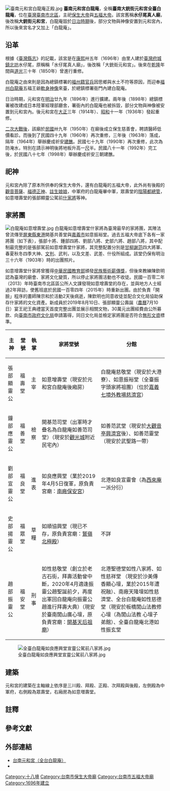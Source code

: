{{Coord|23.001263|120.203658|display=title}}
{{東亞廟宇
| name = 臺南大銃街元和宮全臺白龍庵
| img = File:臺南元和宮白龍庵.jpg
| img_capt = 
| image_width = 250px
| location = {{ROC-TWN}}[[臺南市|臺南市]][[北區_(臺南市)|北區]]北華街311號 
| god = [[保生大帝|保生大帝]]、[[五福大帝|五福大帝]]
| type = 
| struct = 
| open_year = 康熙卅五年（1696年）{{R|大道公}}
| cere_date =
|}}
[[File:臺南元和宮白龍庵正殿.jpg|thumb]]
'''臺南元和宮白龍庵'''，全稱'''臺南大銃街元和宮全臺白龍庵'''，位在[[臺灣|臺灣]][[臺南市|臺南市]][[北區_(台南市)|北區]]，主祀[[保生大帝|保生大帝]]與[[五福大帝|五福大帝]]{{R|大道公}}。該宮舊稱'''水仔尾真人廟'''，後改稱'''大銃街元和宮'''，白龍庵毀於[[台灣日治時期|日治時期]]後，部分文物與神像安置到元和宮內，所以後來宮名才又加上「白龍庵」{{R|大道公}}。

== 沿革 ==
根據《[[臺灣縣志|臺灣縣志]]》的記載，該宮是在[[康熙|康熙]]卅五年（1696年）由里人建於[[臺灣府城|臺灣府城]][[鎮北坊|鎮北坊]]水仔尾，原稱稱「水仔尾真人廟」，後改稱「大銃街元和宮」{{R|大道公}}{{R|傅}}。後來在[[乾隆|乾隆]]年間與[[道光|道光]]三十年（1850年）曾進行重修{{R|大道公}}。

白龍庵之由來則是因為總鎮標署{{NoteTag|在今[[臺南公園|臺南公園]]對面的停車場{{R|大道公}}，即[[兵配廠_(台南)|兵配廠]]一帶{{R|史蹟調查|pages=22}}。}}的[[福州|福州]][[籍貫|籍]][[軍人|官兵]]因思鄉與水土不符等原因，而迎奉[[福州白龍庵|福州白龍庵]]五福王爺[[軟身神像|軟身神像]]來臺，於總鎮標署衙門內建白龍庵{{R|大道公}}。

日治時期，元和宮在[[明治|明治]]廿九年（1896年）進行擴建{{R|大道公}}。兩年後（1898年）總鎮標署被改建成日本陸軍經理部廳舍，署衙內的白龍庵也被拆毀，部分文物與神像被安置到元和宮內{{R|大道公}}。後元和宮在[[大正|大正]]三年（1914年）、[[昭和|昭和]]十一年（1936年）發起重修{{R|大道公}}。

[[臺灣戰後時期|二次大戰後]]，該廟於[[民國紀年|民國]]卅九年（1950年）在廟後成立保生慈善會，聘請醫師低價看診{{R|大道公}}。而後到了民國四十九年（1960年）再次重修，三年後（1963年）落成，隔年（1964年）舉辦慶成祈安[[建醮|建醮]]{{R|大道公}}。民國七十九年（1990年）再次重修，此次為防淹水，特別在請示神明後將地板升高一[[台尺|尺]]半{{R|大道公}}。民國八十一年（1992年）完工後，於民國八十七年（1998年）舉辦慶成祈安三朝建醮{{R|大道公}}。

== 祀神 ==
元和宮內除了原本所供奉的保生大帝外，還有白龍庵的五福大帝，此外尚有後殿的[[觀音菩薩|觀音菩薩]]、[[福德正神|福德正神]]、[[註生娘娘|註生娘娘]]，中軍府的白龍庵畢中軍，眾壽堂的[[陰陽都總管|陰陽都總管]]，如意増壽堂的張部顯靈公駕前[[什家將|什家將]]等神{{R|傅}}。

== 家將團 ==
[[File:白龍庵如意增壽堂.jpg|thumb]]
白龍庵如意增壽堂什家將為臺灣最早的家將團，其陣法曾流傳至[[屏東縣|屏東縣]][[東港鎮_(台灣)|東港]]開基共善堂與[[嘉義市|嘉義市]]如意振裕堂{{R|南文}}{{R|王}}{{R|大道公}}。過去五福大帝底下各有一家將團（如下表）{{R|如性}}{{R|述}}，張部十將、鍾部四將、劉部八將、史部六將、趙部八將{{R|大道公}}，其中配制最完整的是張部駕前如意增壽堂什家將{{R|南文}}，其完整配置分別是[[甘柳將軍|甘柳]][[謝范將軍|謝范]]四大將軍、春夏秋冬四季大神、[[判官_(神祇)|文判]]、武判，以及文差、武差、什役所組成{{R|南文}}。該堂仍保有明治三十六年（1903年）時的出團照片{{R|王}}。

如意增壽堂什家將曾獲得[[中華民國教育部|中華民國教育部]]頒發[[民族藝術薪傳獎|民族藝術薪傳獎]]，但後來教練陳欽明認為臺灣的廟會、家將文化變質，所以停止家將團活動也不收徒{{R|王}}。民國一百零二年（2013）年時臺南市北區區公所人文課發現如意增壽堂的存在，並與地方人士經過2年拜訪，使舊班底於民國一百零四年（2015年）時重新出團{{R|王2}}。由於負責「開臉」程序的畫師陳宗和於活動2天後病逝，陳欽明也同意收徒並配合文化局協助保存什家將的文化資產{{R|王}}{{R|王2}}。新成員於2019年8月10日、張部顯靈公壽誕（[[農曆|農曆]]7月10日）宴王祀王典禮當天首度完整出團並展示相關文物，30萬元出團經費由公所募款、向[[臺南市政府文化局|臺南市政府文化局]]申請籌得，同日文化局並檢定家將團是否符合[[中華民國無形文化資產民俗類|無形文資]]標準。{{R|王2}}

{| class="wikitable"
|-
! 主神 !!  堂號  !! 執掌 !! 家將堂號 !! 分館
|-
| 張部顯靈公 || 福壽堂 || 主宰 || 如意增壽堂（現安於元和宮白龍庵後廂房） || 白龍庵慈敬堂（現安於大港寮）、如意振裕堂（全臺振字頭家將祖團）（位於[[嘉義慈濟宮|嘉義七境外教場慈濟宮]]）
|-
| 鐘部應靈公 || 福善堂 || 檢察 || 開基范司堂（出軍時才疊名為白龍庵如善范司堂）（現安於[[大臺南觀光城|觀光城]]附近民宅內） || 如善范武堂（現安於[[大觀音亭興濟宮|大觀音亭興濟宮]]後）、如善范靈堂（現安於武聖路一帶）
|-
| 劉部宣靈公 || 福良堂 || 進表 || 如良應興堂（業於2019年4月5日復軍，原負責宮廟：[[南廠保安宮|南廠保安宮]]） || 北港如良宣靈會（為[[臺南西來庵|西來庵]]一派分衍）
|-
| 史部揚靈公 || 福眾堂 || 草糧 || 如順協興堂（現已不存，原負責宮廟：[[臺南北極殿|鷲嶺北極殿]]） || 不詳
|-
| 趙部振靈公 || 福安堂 || 刑事 || 如性慈敬堂（創立於老古石街，拜壽活動曾中斷，2020年4月適逢振靈公趙聖誕前夕，再度出軍回白龍庵向振靈公趙進行拜壽大典）（現安於臺南閭山廣心壇，原負責宮廟：[[開基天后宮|開基天后祖廟]]） || 北港聖德堂如性八家將、如性慈祥堂 （現安於沙美傳香顯心壇，業於2015年遭祝融）、南廠天隆壇如性慈濟堂、全台白龍庵如性慈德堂（現安於板橋閭山法教修心壇（為閭山法教 心壇子弟館）、全臺白龍庵北港如性振玄堂
|}
[[File:全臺白龍庵如良應興堂宣靈公駕前八家將.jpg|thumb]]

== 建築 ==
元和宮的建築在主軸線上依序是三川殿、拜殿、正殿、次拜殿與後殿，左側殿為中軍府，右側殿為眾壽堂，右廂房為如意増壽堂{{R|傅}}。

== 註釋 ==
{{NoteFoot}}

== 參考文獻 ==
{{Reflist|refs=
<ref name="大道公">{{Cite book|author=周茂欽 |title=《臺南大道公信仰研究》 |publisher=臺南市政府文化局 |isbn=978-986-03-9418-4 |pages=頁121－124 |date=2013-12}}</ref>
<ref name="傅">{{Cite book|author=傅朝卿 |title=《台南市古蹟與歷史建築總覽》 |date=2001-11 |publisher=台灣建築與文化資產出版社 |location=台南市 |isbn=957-30880-4-5 |pages=115頁}}</ref>
<ref name="史蹟調查">{{Cite book | language = zh | author = 洪敏麟 | coauthors =  | title =臺南市市區史蹟調查報告書  | url =  | date = 1979-06-30 | location =  | publisher = 臺灣省文獻委員會 | id =  | isbn =   }}</ref>
<ref name="王">{{Cite news|url=http://news.ltn.com.tw/news/local/paper/933066 |author=王捷 |title=〈重組白龍庵什家將 老教練允收徒〉 |publisher=自由時報 |date=2015-11-17 |accessdate=2016-07-29}}</ref>
<ref name="南文">{{Cite web|url=http://culture.tainan.gov.tw/form/index-1.php?m2=252&id=1558 |title=白龍庵如意增壽堂什家將 |author=臺南市政府文化局 |publisher=臺南市政府文化局 |accessdate=2016-07-29}}</ref>
<ref name="如性">[http://tw.myblog.yahoo.com/a689-os123/article?mid=3184&next=2666&l=f&fid=39 如性慈敬堂源流考]{{Dead link|date=2017年11月 |bot=InternetArchiveBot |fix-attempted=yes }}</ref>
<ref name="述">[http://tw.myblog.yahoo.com/a689-os123/article?mid=3184&next=2666&l=f&fid=39 述說全台白龍庵五部堂家將館]{{Dead link|date=2017年11月 |bot=InternetArchiveBot |fix-attempted=yes }}</ref>
<ref name="王2">{{Cite news|url=https://news.ltn.com.tw/news/life/breakingnews/2876287|author=王捷 |title=〈他們不是「8+9」 百年「什家將」今開箱重新出團〉 |publisher=自由時報 |date=2019-08-06|accessdate=2021-03-20}}</ref>
}}

== 外部連結 ==
{{Commons_category|Yuanhe Temple and Bailong An}}
*[https://web.archive.org/web/20131216182839/http://wsgmce.myweb.hinet.net/ 台南元和宮（全台白龍庵）]
*{{Facebook}}

{{臺灣府城聯境}}

[[Category:十八境|Category:十八境]]
[[Category:台南市保生大帝廟|Category:台南市保生大帝廟]]
[[Category:台南市五福大帝廟|Category:台南市五福大帝廟]]
[[Category:1696年建立|Category:1696年建立]]